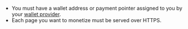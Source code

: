 - You must have a wallet address or payment pointer assigned to you by your [wallet provider](/wallets). 
- Each page you want to monetize must be served over HTTPS.